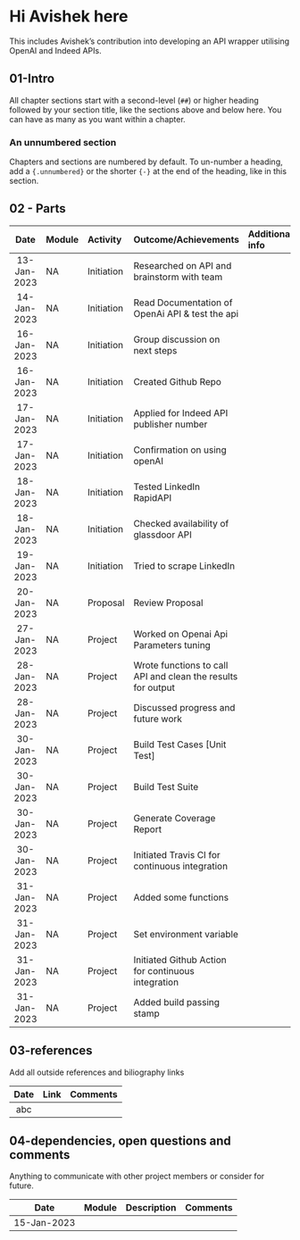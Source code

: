 # Hi Avishek here 

This includes Avishek's contribution into developing an API wrapper utilising OpenAI and Indeed APIs.

## 01-Intro

All chapter sections start with a second-level (`##`) or higher heading followed by your section title, like the sections above and below here. You can have as many as you want within a chapter.

### An unnumbered section {-}

Chapters and sections are numbered by default. To un-number a heading, add a `{.unnumbered}` or the shorter `{-}` at the end of the heading, like in this section.

## 02 - Parts

|Date | Module | Activity | Outcome/Achievements| Additional info|
|:---:| :------|:--------| :------|:------|
|13-Jan-2023|NA|Initiation|Researched on API and brainstorm with team||
|14-Jan-2023|NA|Initiation|Read Documentation of OpenAi API & test the api||
|16-Jan-2023|NA|Initiation|Group discussion on next steps||
|16-Jan-2023|NA|Initiation|Created Github Repo||
|17-Jan-2023|NA|Initiation|Applied for Indeed API publisher number||
|17-Jan-2023|NA|Initiation|Confirmation on using openAI||
|18-Jan-2023|NA|Initiation|Tested LinkedIn RapidAPI||
|18-Jan-2023|NA|Initiation|Checked availability of glassdoor API||
|19-Jan-2023|NA|Initiation|Tried to scrape LinkedIn ||
|20-Jan-2023|NA|Proposal|Review Proposal ||
|27-Jan-2023|NA|Project|Worked on Openai Api Parameters tuning||
|28-Jan-2023|NA|Project|Wrote functions to call API and clean the results for output||
|28-Jan-2023|NA|Project|Discussed progress and future work||
|30-Jan-2023|NA|Project|Build Test Cases [Unit Test]||
|30-Jan-2023|NA|Project|Build Test Suite||
|30-Jan-2023|NA|Project|Generate Coverage Report||
|30-Jan-2023|NA|Project|Initiated Travis CI for continuous integration||
|31-Jan-2023|NA|Project|Added some functions||
|31-Jan-2023|NA|Project|Set environment variable||
|31-Jan-2023|NA|Project|Initiated Github Action for continuous integration||
|31-Jan-2023|NA|Project|Added build passing stamp||

## 03-references
Add all outside references and biliography links

|Date | Link | Comments|
|:---:| :--------| :------|
|abc|||

## 04-dependencies, open questions and comments

Anything to communicate with other project members or consider for future.

|Date | Module | Description| Comments|
|:---:| :------|:------|:------|
|15-Jan-2023||||abc|
